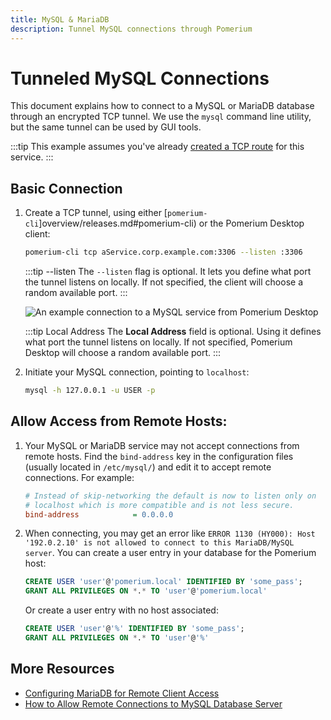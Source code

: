 ```yaml
---
title: MySQL & MariaDB
description: Tunnel MySQL connections through Pomerium
---
```



# Tunneled MySQL Connections

This document explains how to connect to a MySQL or MariaDB database through an encrypted TCP tunnel. We use the `mysql` command line utility, but the same tunnel can be used by GUI tools.

:::tip
This example assumes you've already [created a TCP route](/tcp/readme#configure-routes) for this service.
:::

 ## Basic Connection

 1. Create a TCP tunnel, using either [`pomerium-cli`]overview/releases.md#pomerium-cli) or the Pomerium Desktop client:

    <Tabs>
    <TabItem value="pomerium-cli" label="pomerium-cli">

    ```bash
    pomerium-cli tcp aService.corp.example.com:3306 --listen :3306
    ```

    :::tip --listen
    The `--listen` flag is optional. It lets you define what port the tunnel listens on locally. If not specified, the client will choose a random available port.
    :::

    </TabItem>
    <TabItem value="Pomerium Desktop" label="Pomerium Desktop">

    ![An example connection to a MySQL service from Pomerium Desktop](img/desktop/example-mysql-connection.png)

    :::tip Local Address
    The **Local Address** field is optional. Using it defines what port the tunnel listens on locally. If not specified, Pomerium Desktop will choose a random available port.
    :::

    </TabItem>
    </Tabs>

1. Initiate your MySQL connection, pointing to `localhost`:

    ```bash
    mysql -h 127.0.0.1 -u USER -p
    ```

## Allow Access from Remote Hosts:

1. Your MySQL or MariaDB service may not accept connections from remote hosts. Find the `bind-address` key in the configuration files (usually located in `/etc/mysql/`) and edit it to accept remote connections. For example:

    ```ini
    # Instead of skip-networking the default is now to listen only on
    # localhost which is more compatible and is not less secure.
    bind-address            = 0.0.0.0
    ```

1. When connecting, you may get an error like `ERROR 1130 (HY000): Host '192.0.2.10' is not allowed to connect to this MariaDB/MySQL server`. You can create a user entry in your database for the Pomerium host:

    ```sql
    CREATE USER 'user'@'pomerium.local' IDENTIFIED BY 'some_pass';
    GRANT ALL PRIVILEGES ON *.* TO 'user'@'pomerium.local'
    ```

    Or create a user entry with no host associated:

    ```sql
    CREATE USER 'user'@'%' IDENTIFIED BY 'some_pass';
    GRANT ALL PRIVILEGES ON *.* TO 'user'@'%'
    ```

## More Resources

- [Configuring MariaDB for Remote Client Access](https://mariadb.com/kb/en/configuring-mariadb-for-remote-client-access/)
- [How to Allow Remote Connections to MySQL Database Server](https://linuxize.com/post/mysql-remote-access/)